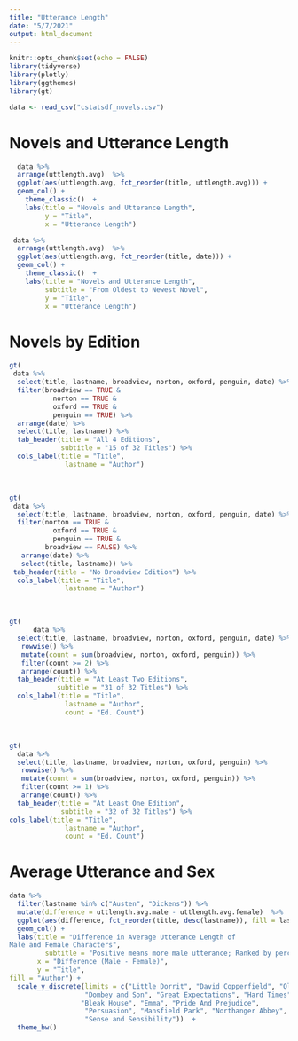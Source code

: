 ```yaml
---
title: "Utterance Length"
date: "5/7/2021"
output: html_document
---
```


```r
knitr::opts_chunk$set(echo = FALSE)
library(tidyverse)
library(plotly)
library(ggthemes)
library(gt)

data <- read_csv("cstatsdf_novels.csv") 
```

# Novels and Utterance Length
```r
  data %>% 
  arrange(uttlength.avg)  %>% 
  ggplot(aes(uttlength.avg, fct_reorder(title, uttlength.avg))) +
  geom_col() +
    theme_classic()  +
    labs(title = "Novels and Utterance Length",
         y = "Title",
         x = "Utterance Length") 
```

```r
 data %>% 
  arrange(uttlength.avg)  %>% 
  ggplot(aes(uttlength.avg, fct_reorder(title, date))) +
  geom_col() +
    theme_classic()  +
    labs(title = "Novels and Utterance Length",
         subtitle = "From Oldest to Newest Novel",
         y = "Title",
         x = "Utterance Length") 
```


# Novels by Edition

```r
gt(
 data %>%
  select(title, lastname, broadview, norton, oxford, penguin, date) %>% 
  filter(broadview == TRUE &
           norton == TRUE &
           oxford == TRUE &
           penguin == TRUE) %>% 
  arrange(date) %>% 
  select(title, lastname)) %>% 
  tab_header(title = "All 4 Editions",
             subtitle = "15 of 32 Titles") %>% 
  cols_label(title = "Title",
              lastname = "Author")
```
<br>
```r
gt(
 data %>% 
  select(title, lastname, broadview, norton, oxford, penguin, date) %>% 
  filter(norton == TRUE &
           oxford == TRUE &
           penguin == TRUE &
         broadview == FALSE) %>% 
   arrange(date) %>% 
   select(title, lastname)) %>% 
 tab_header(title = "No Broadview Edition") %>% 
  cols_label(title = "Title",
              lastname = "Author")
```
<br>
```r
gt(
      data %>% 
  select(title, lastname, broadview, norton, oxford, penguin, date) %>% 
   rowwise() %>% 
   mutate(count = sum(broadview, norton, oxford, penguin)) %>% 
   filter(count >= 2) %>% 
   arrange(count)) %>% 
  tab_header(title = "At Least Two Editions",
            subtitle = "31 of 32 Titles") %>% 
  cols_label(title = "Title",
              lastname = "Author",
              count = "Ed. Count")
```
<br>
```r
gt(
  data %>% 
  select(title, lastname, broadview, norton, oxford, penguin) %>% 
   rowwise() %>% 
   mutate(count = sum(broadview, norton, oxford, penguin)) %>% 
   filter(count >= 1) %>% 
   arrange(count)) %>% 
  tab_header(title = "At Least One Edition",
             subtitle = "32 of 32 Titles") %>% 
cols_label(title = "Title",
              lastname = "Author",
              count = "Ed. Count")
```
 
# Average Utterance and Sex
 
```r
data %>% 
  filter(lastname %in% c("Austen", "Dickens")) %>% 
  mutate(difference = uttlength.avg.male - uttlength.avg.female)  %>% 
  ggplot(aes(difference, fct_reorder(title, desc(lastname)), fill = lastname)) +
  geom_col() +
  labs(title = "Difference in Average Utterance Length of 
Male and Female Characters",
         subtitle = "Positive means more male utterance; Ranked by percent difference", 
       x = "Difference (Male - Female)", 
       y = "Title", 
fill = "Author") +
  scale_y_discrete(limits = c("Little Dorrit", "David Copperfield", "Oliver Twist", "Our Mutual Friend",
                   "Dombey and Son", "Great Expectations", "Hard Times",
                  "Bleak House", "Emma", "Pride And Prejudice",
                   "Persuasion", "Mansfield Park", "Northanger Abbey",
                   "Sense and Sensibility"))  +
  theme_bw()
```

